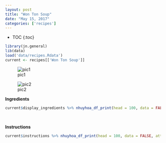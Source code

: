 ```yaml
---
layout: post
title: "Won Ton Soup"
date: "May 15, 2017"
categories: ['recipes']
---
```


* TOC
{:toc}

```r
library(jn.general)
lib(data)
load('data/recipes.Rdata')
current <- recipes[['Won Ton Soup']]
```

![pic1](http://jnguyen92.github.io/nhuyhoa/figure/food/Won Ton Soup1.JPG)

![pic2](http://jnguyen92.github.io/nhuyhoa/figure/food/Won Ton Soup2.JPG)

**Ingredients**

```r
current$display_ingredients %>% nhuyhoa_df_print(head = 100, data = FALSE, attribute = "class = \"presenttab\"")
```

<br>

**Instructions**

```r
current$instructions %>% nhuyhoa_df_print(head = 100, data = FALSE, attribute = "class = \"presenttabnoh\"")
```

